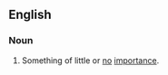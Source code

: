 ==English==

===Noun===
{{en-noun}}
# {{lb|en|obsolete}} Something of little or [[no]] [[importance]].